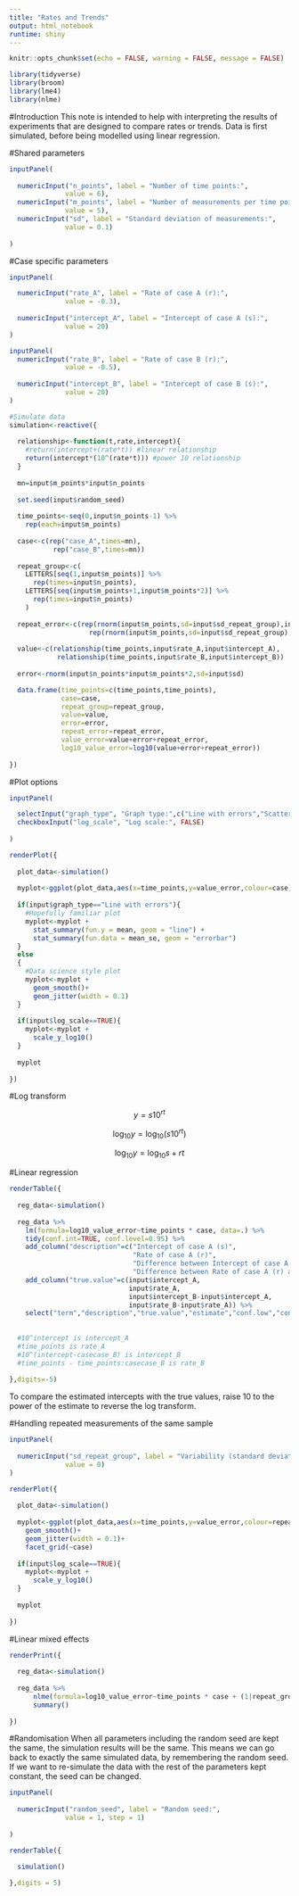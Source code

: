 ```yaml
---
title: "Rates and Trends"
output: html_notebook
runtime: shiny
---
```


```r

knitr::opts_chunk$set(echo = FALSE, warning = FALSE, message = FALSE)

library(tidyverse)
library(broom)
library(lme4)
library(nlme)

```

#Introduction
This note is intended to help with interpreting the results of experiments that are designed to compare rates or trends. Data is first simulated, before being modelled using linear regression.

#Shared parameters

```r
inputPanel(
  
  numericInput("n_points", label = "Number of time points:",
              value = 6),
  numericInput("m_points", label = "Number of measurements per time point:",
              value = 5),
  numericInput("sd", label = "Standard deviation of measurements:",
              value = 0.1)
  
)
```

#Case specific parameters

```r
inputPanel(

  numericInput("rate_A", label = "Rate of case A (r):",
              value = -0.3),
  
  numericInput("intercept_A", label = "Intercept of case A (s):",
              value = 20)
)

inputPanel(
  numericInput("rate_B", label = "Rate of case B (r):",
              value = -0.5),
  
  numericInput("intercept_B", label = "Intercept of case B (s):",
              value = 20)
)


```

```r

#Simulate data
simulation<-reactive({
  
  relationship<-function(t,rate,intercept){
    #return(intercept+(rate*t)) #linear relationship
    return(intercept*(10^(rate*t))) #power 10 relationship
  }
  
  mn=input$m_points*input$n_points
  
  set.seed(input$random_seed)
  
  time_points<-seq(0,input$n_points-1) %>%
    rep(each=input$m_points)
  
  case<-c(rep("case_A",times=mn),
           rep("case_B",times=mn))
  
  repeat_group<-c(
    LETTERS[seq(1,input$m_points)] %>%
      rep(times=input$n_points),
    LETTERS[seq(input$m_points+1,input$m_points*2)] %>%
      rep(times=input$n_points)
    )
  
  repeat_error<-c(rep(rnorm(input$m_points,sd=input$sd_repeat_group),input$n_points),
                    rep(rnorm(input$m_points,sd=input$sd_repeat_group),input$n_points))
  
  value<-c(relationship(time_points,input$rate_A,input$intercept_A),
            relationship(time_points,input$rate_B,input$intercept_B))
  
  error<-rnorm(input$n_points*input$m_points*2,sd=input$sd)

  data.frame(time_points=c(time_points,time_points),
             case=case,
             repeat_group=repeat_group,
             value=value,
             error=error,
             repeat_error=repeat_error,
             value_error=value+error+repeat_error,
             log10_value_error=log10(value+error+repeat_error))
  
})


```

#Plot options

```r

inputPanel(

  selectInput("graph_type", "Graph type:",c("Line with errors","Scatter with trends")),
  checkboxInput("log_scale", "Log scale:", FALSE)
  
)

```

```r
renderPlot({
  
  plot_data<-simulation()
  
  myplot<-ggplot(plot_data,aes(x=time_points,y=value_error,colour=case))
  
  if(input$graph_type=="Line with errors"){
    #Hopefully familiar plot
    myplot<-myplot +
      stat_summary(fun.y = mean, geom = "line") + 
      stat_summary(fun.data = mean_se, geom = "errorbar")
  }
  else
  {
    #Data science style plot
    myplot<-myplot +
      geom_smooth()+
      geom_jitter(width = 0.1)
  }
  
  if(input$log_scale==TRUE){
    myplot<-myplot +
      scale_y_log10()
  }
  
  myplot
  
})
```

#Log transform

$$y=s10^{rt}$$

$$\log_{10}y=\log_{10}(s10^{rt})$$

$$\log_{10}y=\log_{10}s+rt$$

#Linear regression

```r

renderTable({
  
  reg_data<-simulation()
  
  reg_data %>%
    lm(formula=log10_value_error~time_points * case, data=.) %>%
    tidy(conf.int=TRUE, conf.level=0.95) %>%
    add_column("description"=c("Intercept of case A (s)",
                               "Rate of case A (r)",
                               "Difference between Intercept of case A (s) and Intercept of case B (s)",
                               "Difference between Rate of case A (r) and Rate of case B (r)")) %>%
    add_column("true.value"=c(input$intercept_A,
                              input$rate_A,
                              input$intercept_B-input$intercept_A,
                              input$rate_B-input$rate_A)) %>%
    select("term","description","true.value","estimate","conf.low","conf.high","p.value")
  
  
  #10^intercept is intercept_A
  #time_points is rate_A
  #10^(intercept-casecase_B) is intercept_B
  #time_points - time_points:casecase_B is rate_B
  
},digits=-5)

```

To compare the estimated intercepts with the true values, raise 10 to the power of the estimate to reverse the log transform.

#Handling repeated measurements of the same sample

```r
inputPanel(
  
  numericInput("sd_repeat_group", label = "Variability (standard deviation) between repeat groups:",
              value = 0)
)
```

```r
renderPlot({
  
  plot_data<-simulation()
  
  myplot<-ggplot(plot_data,aes(x=time_points,y=value_error,colour=repeat_group))+
    geom_smooth()+
    geom_jitter(width = 0.1)+
    facet_grid(~case)
  
  if(input$log_scale==TRUE){
    myplot<-myplot +
      scale_y_log10()
  }
  
  myplot
  
})
```

#Linear mixed effects
```r

renderPrint({
  
  reg_data<-simulation()
  
  reg_data %>%
      nlme(formula=log10_value_error~time_points * case + (1|repeat_group), data=.) %>%
      summary()
  
})

```

#Randomisation
When all parameters including the random seed are kept the same, the simulation results will be the same. This means we can go back to exactly the same simulated data, by remembering the random seed. If we want to re-simulate the data with the rest of the parameters kept constant, the seed can be changed.
```r
inputPanel(
  
  numericInput("random_seed", label = "Random seed:",
              value = 1, step = 1)
  
)
```


```r

renderTable({
  
  simulation()

},digits = 5)
```


